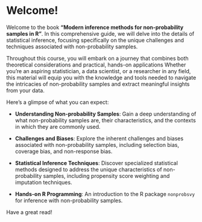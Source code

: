 # Welcome! {.unnumbered}

Welcome to the book **"Modern inference methods for non-probability samples in R"**. In this comprehensive guide, we will delve into the details of statistical inference, focusing specifically on the unique challenges and techniques associated with non-probability samples.

Throughout this course, you will embark on a journey that combines both theoretical considerations and practical, hands-on applications Whether you're an aspiring statistician, a data scientist, or a researcher in any field, this material will equip you with the knowledge and tools needed to navigate the intricacies of non-probability samples and extract meaningful insights from your data.

Here's a glimpse of what you can expect:

- **Understanding Non-probability Samples**: Gain a deep understanding of what non-probability samples are, their characteristics, and the contexts in which they are commonly used.

- **Challenges and Biases**: Explore the inherent challenges and biases associated with non-probability samples, including selection bias, coverage bias, and non-response bias.

- **Statistical Inference Techniques**: Discover specialized statistical methods designed to address the unique characteristics of non-probability samples, including propensity score weighting and imputation techniques.

- **Hands-on R Programming**: An introduction to the R package `nonprobsvy` for inference with non-probability samples.

Have a great read!
